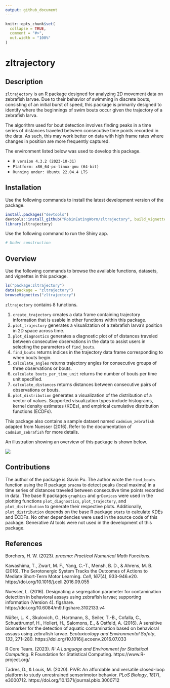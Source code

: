 ```yaml
---
output: github_document
---
```


<!-- README.md is generated from README.Rmd. Please edit that file -->

```r
knitr::opts_chunk$set(
  collapse = TRUE,
  comment = "#>",
  out.width = "100%"
)
```

# zltrajectory

<!-- badges: start -->
<!-- badges: end -->

## Description

`zltrajectory` is an R package designed for analyzing 2D movement data on zebrafish larvae. Due to their behavior of swimming in discrete bouts, consisting of an initial burst of speed, this package is primarily designed to identify where the beginnings of swim bouts occur given the trajectory of a zebrafish larva.

The algorithm used for bout detection involves finding peaks in a time series of distances traveled between consecutive time points recorded in the data. As such, this may work better on data with high frame rates where changes in position are more frequently captured.

The environment listed below was used to develop this package.

* `R version 4.3.2 (2023-10-31)`
* `Platform: x86_64-pc-linux-gnu (64-bit)`
* `Running under: Ubuntu 22.04.4 LTS`

## Installation

Use the following commands to install the latest development version of the package.

```r
install.packages("devtools")
devtools::install_github("RobinEatingWorm/zltrajectory", build_vignettes = TRUE)
library(zltrajectory)
```

Use the following command to run the Shiny app.

```r
# Under construction
```

## Overview

Use the following commands to browse the available functions, datasets, and vignettes in this package.

```r
ls("package:zltrajectory")
data(package = "zltrajectory")
browseVignettes("zltrajectory")
```

`zltrajectory` contains 8 functions.

1. `create_trajectory` creates a data frame containing trajectory information that is usable in other functions within this package.
2. `plot_trajectory` generates a visualization of a zebrafish larva's position in 2D space across time.
3. `plot_diagnostics` generates a diagnostic plot of of distances traveled between consecutive observations in the data to assist users in selecting the parameters of `find_bouts`.
4. `find_bouts` returns indices in the trajectory data frame corresponding to when bouts begin.
5. `calculate_angles` returns trajectory angles for consecutive groups of three observations or bouts.
6. `calculate_bouts_per_time_unit` returns the number of bouts per time unit specified.
7. `calculate_distances` returns distances between consecutive pairs of observations or bouts.
8. `plot_distribution` generates a visualization of the distribution of a vector of values. Supported visualization types include histograms, kernel density estimates (KDEs), and empirical cumulative distribution functions (ECDFs).

This package also contains a sample dataset named `cadmium_zebrafish` adapted from Nuesser (2016). Refer to the documentation of `cadmium_zebrafish` for more details.

An illustration showing an overview of this package is shown below.

![](./inst/extdata/overview.png)

## Contributions

The author of the package is Gavin Pu. The author wrote the `find_bouts` function using the R package `pracma` to detect peaks (local maxima) in a time series of distances traveled between consecutive time points recorded in data. The base R packages `graphics` and `grDevices` were used in the plotting functions `plot_diagnostics`, `plot_trajectory`, and `plot_distribution` to generate their respective plots. Additionally, `plot_distribution` depends on the base R package `stats` to calculate KDEs and ECDFs. No other dependencies were used in the source code of this package. Generative AI tools were not used in the development of this package.

## References

Borchers, H. W. (2023). *pracma: Practical Numerical Math Functions*.

Kawashima, T., Zwart, M. F., Yang, C.-T., Mensh, B. D., & Ahrens, M. B. (2016). The Serotonergic System Tracks the Outcomes of Actions to Mediate Short-Term Motor Learning. *Cell*, *167*(4), 933-946.e20. https://doi.org/10.1016/j.cell.2016.09.055

Nuesser, L. (2016). Designating a segregation parameter for contamination detection in behavioral assays using zebrafish larvae; supporting information (Version 4). figshare. https://doi.org/10.6084/m9.figshare.3102133.v4

Nüßer, L. K., Skulovich, O., Hartmann, S., Seiler, T.-B., Cofalla, C., Schuettrumpf, H., Hollert, H., Salomons, E., & Ostfeld, A. (2016). A sensitive biomarker for the detection of aquatic contamination based on behavioral assays using zebrafish larvae. *Ecotoxicology and Environmental Safety*, *133*, 271–280. https://doi.org/10.1016/j.ecoenv.2016.07.033

R Core Team. (2023). *R: A Language and Environment for Statistical Computing*. R Foundation for Statistical Computing. https://www.R-project.org/

Tadres, D., & Louis, M. (2020). PiVR: An affordable and versatile closed-loop platform to study unrestrained sensorimotor behavior. *PLoS Biology*, *18*(7), e3000712. https://doi.org/10.1371/journal.pbio.3000712
